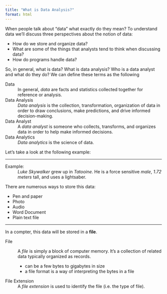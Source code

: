 ```yaml
---
title: "What is Data Analysis?"
format: html
---
```


When people talk about "data" what exactly do they mean? To understand data we'll discuss three perspectives about the notion of data:

- How do we store and organize data?
- What are some of the things that analysts tend to think when discussing data?
- How do programs handle data?

So, in general, what is data? What is data analysis? Who is a data analyst and what do they do?  We can define these terms as the following

Data
: In general, *data* are facts and statistics collected together for reference or analysis.

Data Analysis
: *Data analysis* is the collection, transformation, organization of data in order to draw conclusions, make predictions, and drive informed decision-making.

Data Analyst
: A *data analyst* is someone who collects, transforms, and organizes data in order to help make informed decisions.

Data Analytics
: *Data analytics* is the science of data.

Let's take a look at the following example:

- - -

Example:
: *Luke Skywalker* grew up in *Tatooine*. He is a force sensitive *male*, *1.72 meters* tall, and uses a lightsaber.

There are numerous ways to store this data:

- Pen and paper
- Photo
- Audio
- Word Document
- Plain text file

- - -

In a compter, this data will be stored in a **file**.

File
: A *file* is simply a block of computer memory. It's a collection of related data typically organized as records.
 
    - can be a few bytes to gigabytes in size
    - a file format is a way of interpreting the bytes in a file

File Extension
: A *file extension* is used to identify the file (i.e. the type of file).